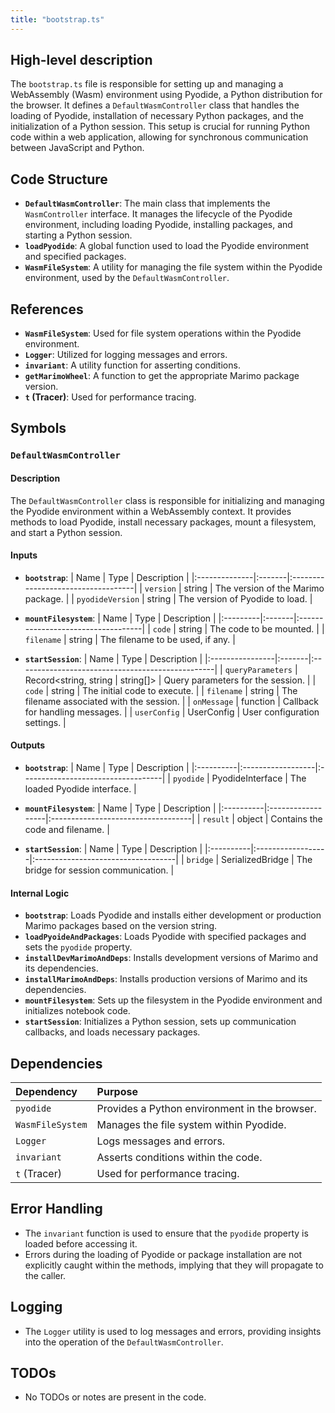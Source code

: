 ```yaml
---
title: "bootstrap.ts"
---
```


## High-level description

The `bootstrap.ts` file is responsible for setting up and managing a WebAssembly (Wasm) environment using Pyodide, a Python distribution for the browser. It defines a `DefaultWasmController` class that handles the loading of Pyodide, installation of necessary Python packages, and the initialization of a Python session. This setup is crucial for running Python code within a web application, allowing for synchronous communication between JavaScript and Python.

## Code Structure

- **`DefaultWasmController`**: The main class that implements the `WasmController` interface. It manages the lifecycle of the Pyodide environment, including loading Pyodide, installing packages, and starting a Python session.
- **`loadPyodide`**: A global function used to load the Pyodide environment and specified packages.
- **`WasmFileSystem`**: A utility for managing the file system within the Pyodide environment, used by the `DefaultWasmController`.

## References

- **`WasmFileSystem`**: Used for file system operations within the Pyodide environment.
- **`Logger`**: Utilized for logging messages and errors.
- **`invariant`**: A utility function for asserting conditions.
- **`getMarimoWheel`**: A function to get the appropriate Marimo package version.
- **`t` (Tracer)**: Used for performance tracing.

## Symbols

### `DefaultWasmController`
#### Description
The `DefaultWasmController` class is responsible for initializing and managing the Pyodide environment within a WebAssembly context. It provides methods to load Pyodide, install necessary packages, mount a filesystem, and start a Python session.

#### Inputs
- **`bootstrap`**: 
  | Name          | Type   | Description                        |
  |:--------------|:-------|:-----------------------------------|
  | `version`     | string | The version of the Marimo package. |
  | `pyodideVersion` | string | The version of Pyodide to load.  |

- **`mountFilesystem`**: 
  | Name     | Type   | Description                        |
  |:---------|:-------|:-----------------------------------|
  | `code`   | string | The code to be mounted.            |
  | `filename` | string | The filename to be used, if any. |

- **`startSession`**: 
  | Name            | Type   | Description                                      |
  |:----------------|:-------|:-------------------------------------------------|
  | `queryParameters` | Record&lt;string, string | string[]&gt; | Query parameters for the session. |
  | `code`          | string | The initial code to execute.                     |
  | `filename`      | string | The filename associated with the session.        |
  | `onMessage`     | function | Callback for handling messages.                |
  | `userConfig`    | UserConfig | User configuration settings.                 |

#### Outputs
- **`bootstrap`**: 
  | Name      | Type              | Description                        |
  |:----------|:------------------|:-----------------------------------|
  | `pyodide` | PyodideInterface  | The loaded Pyodide interface.      |

- **`mountFilesystem`**: 
  | Name      | Type              | Description                        |
  |:----------|:------------------|:-----------------------------------|
  | `result`  | object            | Contains the code and filename.    |

- **`startSession`**: 
  | Name      | Type              | Description                        |
  |:----------|:------------------|:-----------------------------------|
  | `bridge`  | SerializedBridge  | The bridge for session communication. |

#### Internal Logic
- **`bootstrap`**: Loads Pyodide and installs either development or production Marimo packages based on the version string.
- **`loadPyoideAndPackages`**: Loads Pyodide with specified packages and sets the `pyodide` property.
- **`installDevMarimoAndDeps`**: Installs development versions of Marimo and its dependencies.
- **`installMarimoAndDeps`**: Installs production versions of Marimo and its dependencies.
- **`mountFilesystem`**: Sets up the filesystem in the Pyodide environment and initializes notebook code.
- **`startSession`**: Initializes a Python session, sets up communication callbacks, and loads necessary packages.

## Dependencies

| Dependency | Purpose                                      |
|:-----------|:---------------------------------------------|
| `pyodide`  | Provides a Python environment in the browser.|
| `WasmFileSystem` | Manages the file system within Pyodide.|
| `Logger`   | Logs messages and errors.                    |
| `invariant`| Asserts conditions within the code.          |
| `t` (Tracer) | Used for performance tracing.              |

## Error Handling
- The `invariant` function is used to ensure that the `pyodide` property is loaded before accessing it.
- Errors during the loading of Pyodide or package installation are not explicitly caught within the methods, implying that they will propagate to the caller.

## Logging
- The `Logger` utility is used to log messages and errors, providing insights into the operation of the `DefaultWasmController`.

## TODOs
- No TODOs or notes are present in the code.